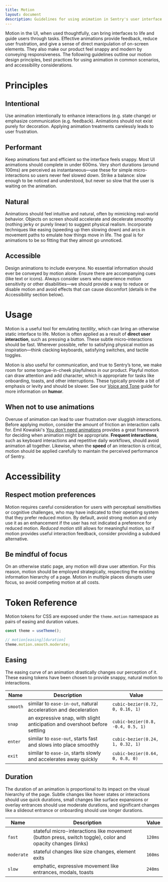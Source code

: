 ```yaml
---
title: Motion
layout: document
description: Guidelines for using animation in Sentry's user interface.
---
```



Motion in the UI, when used thoughtfully, can bring interfaces to life and guide users through tasks. Effective animations provide feedback, reduce user frustration, and give a sense of direct manipulation of on-screen elements. They also make our product feel snappy and modern by conveying responsiveness. The following guidelines outline our motion design principles, best practices for using animation in common scenarios, and accessibility considerations.

<MotionPlayground />

# Principles

## Intentional

Use animation intentionally to enhance interactions (e.g. state change) or emphasize communication (e.g. feedback). Animations should not exist purely for decoration. Applying animation treatments carelessly leads to user frustration.

## Performant

Keep animations fast and efficient so the interface feels snappy. Most UI animations should complete in under 600ms. Very short durations (around 100ms) are perceived as instantaneous—use these for simple micro-interactions so users never feel slowed down. Strike a balance: slow enough to be noticed and understood, but never so slow that the user is waiting on the animation.

## Natural

Animations should feel intuitive and natural, often by mimicking real-world behavior. Objects on screen should accelerate and decelerate smoothly (nothing jerky or purely linear) to suggest physical realism. Incorporate techniques like easing (speeding up then slowing down) and arcs in movement paths to emulate how things move in life. The goal is for animations to be so fitting that they almost go unnoticed.

## Accessible

Design animations to include everyone. No essential information should ever be conveyed by motion alone. Ensure there are accompanying cues (like text or icons). Always consider users who experience motion sensitivity or other disabilities—we should provide a way to reduce or disable motion and avoid effects that can cause discomfort (details in the Accessibility section below).

# Usage

Motion is a useful tool for emulating _tactility_, which can bring an otherwise static interface to life. Motion is often applied as a result of **direct user interaction**, such as pressing a button. These subtle micro-interactions should be fast. Wherever possible, refer to satisfying physical motion as inspiration—think clacking keyboards, satisfying switches, and tactile toggles.

Motion is also useful for communication, and true to Sentry’s tone, we make room for some tongue-in-cheek playfulness in our product. Playful motion can draw attention and add character, which is appropriate for tasks like onboarding, toasts, and other interruptions. These typically provide a bit of emphasis or levity and should be slower. See our [Voice and Tone](/stories/principles/voice-and-tone) guide for more information on **humor**.

## When not to use animations

Overuse of animation can lead to user frustration over sluggish interactions. Before applying motion, consider the amount of friction an interaction calls for. Emil Kowalski's [You don't need animations](https://emilkowal.ski/ui/you-dont-need-animations) provides a great framework for deciding when animation might be appropriate. **Frequent interactions**, such as keyboard interactions and repetitive daily workflows, should avoid animation all together. Likewise, when the **speed** of an interaction is critical, motion should be applied carefully to maintain the perceived performance of Sentry.

# Accessibility

## Respect motion preferences

Motion requires careful consideration for users with perceptual sensitivities or cognitive challenges, who may have indicated to their operating system that they prefer reduced motion. By default, avoid strong motion and only use it as an enhancement if the user has not indicated a preference for reduced motion. _Reduced motion_ still allows for meaningful motion, so if motion provides useful interaction feedback, consider providing a subdued alternative.

## Be mindful of focus

On an otherwise static page, any motion will draw user attention. For this reason, motion should be employed strategically, respecting the existing information hierarchy of a page. Motion in multiple places disrupts user focus, so avoid competing motion at all costs.

# Token Reference

Motion tokens for CSS are exposed under the `theme.motion` namespace as pairs of easing and duration values.

```js
const theme = useTheme();

// motion[easing][duration]
theme.motion.smooth.moderate;
```

## Easing

The easing curve of an animation drastically changes our perception of it. These easing tokens have been chosen to provide snappy, natural motion to interactions.

| **Name** | **Description**                                                            | **Value**                         |
| -------- | -------------------------------------------------------------------------- | --------------------------------- |
| `smooth` | similar to `ease-in-out`, natural acceleration and deceleration            | `cubic-bezier(0.72, 0, 0.16, 1)`  |
| `snap`   | an expressive snap, with slight anticipation and overshoot before settling | `cubic-bezier(0.8, -0.4, 0.5, 1)` |
| `enter`  | similar to `ease-out`, starts fast and slows into place smoothly           | `cubic-bezier(0.24, 1, 0.32, 1)`  |
| `exit`   | similar to `ease-in`, starts slowly and accelerates away quickly           | `cubic-bezier(0.64, 0, 0.8, 0)`   |

## Duration

The duration of an animation is proportional to its impact on the visual hierarchy of the page. Subtle changes like hover states or interactions should use quick durations, small changes like surface expansions or overlay entrances should use moderate durations, and significant changes like a slideout entrance or onboarding should use longer durations.

| **Name**   | **Description**                                                                                            | **Value** |
| ---------- | ---------------------------------------------------------------------------------------------------------- | --------- |
| `fast`     | stateful micro-interactions like movement (button press, switch toggle), color and opacity changes (links) | `120ms`   |
| `moderate` | stateful changes like size changes, element exits                                                          | `160ms`   |
| `slow`     | emphatic, expressive movement like entrances, modals, toasts                                               | `240ms`   |
